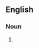 {{also|kilo-newtons}}

==English==

===Noun===
{{head|en|noun plural form}}

# {{plural of|kilonewton|lang=en}}